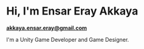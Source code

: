 # Hi, I'm Ensar Eray Akkaya

**akkaya.ensar.eray@gmail.com**

I'm a Unity Game Developer and Game Designer.

